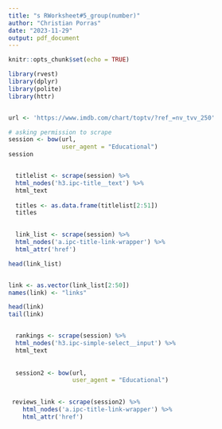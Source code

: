 ```yaml
---
title: "s RWorksheet#5_group(number)"
author: "Christian Porras"
date: "2023-11-29"
output: pdf_document
---
```


```r
knitr::opts_chunk$set(echo = TRUE)
```


```r
library(rvest)
library(dplyr)
library(polite)
library(httr)


url <- 'https://www.imdb.com/chart/toptv/?ref_=nv_tvv_250'

# asking permission to scrape
session <- bow(url,
               user_agent = "Educational")
session


  titlelist <- scrape(session) %>%
  html_nodes('h3.ipc-title__text') %>%
  html_text
  
  titles <- as.data.frame(titlelist[2:51])
  titles
  

  link_list <- scrape(session) %>%
  html_nodes('a.ipc-title-link-wrapper') %>% 
  html_attr('href') 

head(link_list)


link <- as.vector(link_list[2:50])
names(link) <- "links"

head(link)
tail(link)


  rankings <- scrape(session) %>%
  html_nodes('h3.ipc-simple-select__input') %>%
  html_text
  
    
  session2 <- bow(url,
                  user_agent = "Educational")
  

 reviews_link <- scrape(session2) %>%
    html_nodes('a.ipc-title-link-wrapper') %>% 
    html_attr('href')
 
```